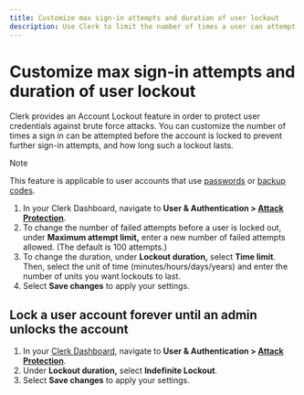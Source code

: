 ```yaml
---
title: Customize max sign-in attempts and duration of user lockout
description: Use Clerk to limit the number of times a user can attempt to sign in before they are locked out of their account and customize how long such lockouts last.
---
```


# Customize max sign-in attempts and duration of user lockout

Clerk provides an Account Lockout feature in order to protect user credentials against brute force attacks. You can customize the number of times a sign in can be attempted before the account is locked to prevent further sign-in attempts, and how long such a lockout lasts.

> [!NOTE]
> This feature is applicable to user accounts that use [passwords](https://dashboard.clerk.com/last-active?path=user-authentication/email-phone-username) or [backup codes](https://dashboard.clerk.com/last-active?path=user-authentication/multi-factor).

1. In your Clerk Dashboard, navigate to **User & Authentication > [Attack Protection](https://dashboard.clerk.com/last-active?path=user-authentication/attack-protection)**.
1. To change the number of failed attempts before a user is locked out, under **Maximum attempt limit,** enter a new number of failed attempts allowed. (The default is 100 attempts.)
1. To change the duration, under **Lockout duration,** select **Time limit**. Then, select the unit of time (minutes/hours/days/years) and enter the number of units you want lockouts to last.
1. Select **Save changes** to apply your settings.

<Images width={1512} height={914} src="/docs/images/security/userlock_custom-attempts-and-duration.webp" alt=" " />

## Lock a user account forever until an admin unlocks the account

1. In your [Clerk Dashboard](https://dashboard.clerk.com/), navigate to **User & Authentication > [Attack Protection](https://dashboard.clerk.com/last-active?path=user-authentication/attack-protection)**.
1. Under **Lockout duration,** select **Indefinite Lockout**.
1. Select **Save changes** to apply your settings.

<Images width={1512} height={914} src="/docs/images/security/userlock_indefinite.webp" alt=" " />
